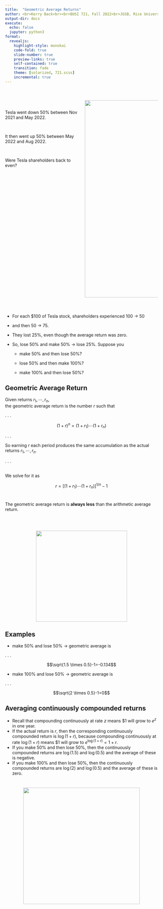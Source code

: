 ```yaml
---
title:  "Geometric Average Returns"
author: <br>Kerry Back<br><br>BUSI 721, Fall 2022<br>JGSB, Rice University
output-dir: docs
execute:
  echo: false
  jupyter: python3
format: 
  revealjs:
    highlight-style: monokai
    code-fold: true
    slide-number: true
    preview-links: true
    self-contained: true
    transition: fade
    theme: [solarized, 721.scss]
    incremental: true
---
```


#

:::: {.columns}

::: {.column width=50}

<br>

Tesla went down 50% between Nov 2021 and May 2022. 

<br>

It then went up 50% between May 2022 and Aug 2022.

<br>

Were Tesla shareholders back to even?
:::

::: {.column width=50}

<p align=center>
<img src="images/question-mark-7123855_1920.jpg" height=650> 
</p>
:::

::::


#

- For each $100 of Tesla stock, shareholders experienced 
100 → 50 

- and then 50 → 75.

- They lost 25%, even though the average return was zero.

- So, lose 50% and make 50% → lose 25%.  Suppose you 

  - make 50% and then lose 50%? 

  - lose 50% and then make 100%? 

  - make 100% and then lose 50%?

## Geometric Average Return

Given returns $r_1, \cdots, r_n,$ \
the geometric average return is the number $r$ such that

. . .

$$(1+r)^{n}=(1+r_1)\cdots(1+r_{n})$$

. . .

So earning $r$ each period produces the same accumulation as the actual returns $r_1, \cdots, r_n.$

. . .

<br>
We solve for it as

$$r=[(1+r_1)\cdots(1+r_n)]^{1/n}-1$$

#

The geometric average return is **always less** than the arithmetic average return. 

<br><br>

<p align=center>
<img src="images/EPoint.png" height=300 width=300> </p>

## Examples

- make 50% and lose 50% → geometric average is  

. . .

$$\sqrt{1.5 \times 0.5}-1=-0.134$$

- make 100% and lose 50% → geometric average is

. . .

$$\sqrt{2 \times 0.5}-1=0$$

## Averaging continuously compounded returns

- Recall that compounding continuously at rate $z$ means \$1 will grow to $e^z$ in one year.
- If the actual return is $r$, then the corresponding continuously compounded return is $\log (1+r)$, because compounding continuously at rate $\log (1+r)$ means \$1 will grow to $e^{\log (1+r)} = 1+r$.
- If you make 50% and then lose 50%, then the continuously compounded returns are $\log(1.5)$ and $\log(0.5)$ and the average of these is negative.
- If you make 100% and then lose 50%, then the continuously compounded returns are
$\log(2)$ and $\log(0.5)$ and the average of these is zero.


#

<p align=center> 
<a href=http://bbcx-investments.com/risk/geometric"><img src="images/Rice_Owl.jpg"  style="width:4in;"></a>
</p>
